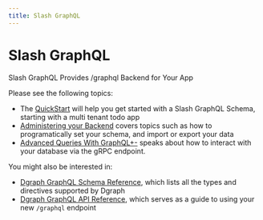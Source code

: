 ```yaml
---
title: Slash GraphQL
---
```


<h1>Slash GraphQL</h1>
<p className="subheading font-weight-regular">Slash GraphQL Provides /graphql Backend for Your App</p>

Please see the following topics:

* The [QuickStart](./slash-quick-start) will help you get started with a Slash GraphQL Schema, starting with a multi tenant todo app
* [Administering your Backend](./admin) covers topics such as how to programatically set your schema, and import or export your data
* [Advanced Queries With GraphQL+-](./advanced-queries) speaks about how to interact with your database via the gRPC endpoint.

You might also be interested in:
* [Dgraph GraphQL Schema Reference](/doc/schema), which lists all the types and directives supported by Dgraph
* [Dgraph GraphQL API Reference](/doc/api/), which serves as a guide to using your new `/graphql` endpoint
